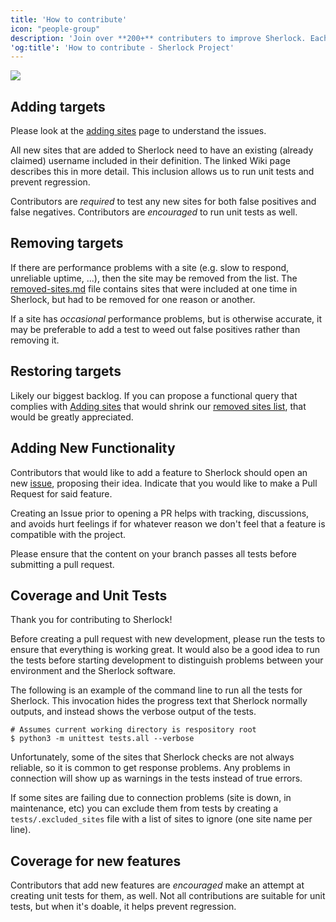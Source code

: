 ```yaml
---
title: 'How to contribute'
icon: "people-group" 
description: 'Join over **200+** contributers to improve Sherlock. Each and every contribution is greatly valued!'
'og:title': 'How to contribute - Sherlock Project'
---
```


<a href="https://github.com/sherlock-project/sherlock/graphs/contributors">
  <img src="https://contrib.rocks/image?&columns=25&max=10000&&repo=sherlock-project/sherlock" noZoom />
</a>

## Adding targets

Please look at the [adding sites](/adding-sites) page to understand the issues.

All new sites that are added to Sherlock need to have an existing (already claimed) username included in their definition. The linked Wiki page describes this in more detail. This inclusion allows us to run unit tests and prevent regression.

Contributors are *required* to test any new sites for both false positives and false negatives. Contributors are *encouraged* to run unit tests as well.

## Removing targets

If there are performance problems with a site (e.g. slow to respond, unreliable uptime, ...), then
the site may be removed from the list. The [removed-sites.md][file_removed_md] file contains sites that were included at one time in Sherlock, but had to be removed for one reason or another.

If a site has *occasional* performance problems, but is otherwise accurate, it may be preferable to add a test to weed out false positives rather than removing it.

## Restoring targets

Likely our biggest backlog. If you can propose a functional query that complies with [Adding sites](/adding-sites) that would shrink our [removed sites list][file_removed_md], that would be greatly appreciated.

## Adding New Functionality

Contributors that would like to add a feature to Sherlock should open an new [issue][issues_new], proposing their idea. Indicate that you would like to make a Pull Request for said feature.

Creating an Issue prior to opening a PR helps with tracking, discussions, and avoids hurt feelings if for whatever reason we don't feel that a feature is compatible with the project.

Please ensure that the content on your branch passes all tests before submitting a pull request.

## Coverage and Unit Tests

Thank you for contributing to Sherlock!

Before creating a pull request with new development, please run the tests
to ensure that everything is working great.  It would also be a good idea to run the tests
before starting development to distinguish problems between your
environment and the Sherlock software.

The following is an example of the command line to run all the tests for
Sherlock.  This invocation hides the progress text that Sherlock normally
outputs, and instead shows the verbose output of the tests.

```console
# Assumes current working directory is respository root
$ python3 -m unittest tests.all --verbose
```

Unfortunately, some of the sites that Sherlock checks are not always reliable, so it is common
to get response problems.  Any problems in connection will show up as warnings in the tests instead of true errors.

If some sites are failing due to connection problems (site is down, in maintenance, etc) you can exclude them from tests by creating a `tests/.excluded_sites` file with a list of sites to ignore (one site name per line).

## Coverage for new features

Contributors that add new features are *encouraged* make an attempt at creating unit tests for them, as well. Not all contributions are suitable for unit tests, but when it's doable, it helps prevent regression.


[wiki_new_sites]: https://github.com/sherlock-project/sherlock/wiki/Adding-Sites-To-Sherlock
[file_removed_md]: https://github.com/sherlock-project/sherlock/blob/master/docs/removed-sites.md
[issues_new]: https://github.com/sherlock-project/sherlock/issues/new/choose